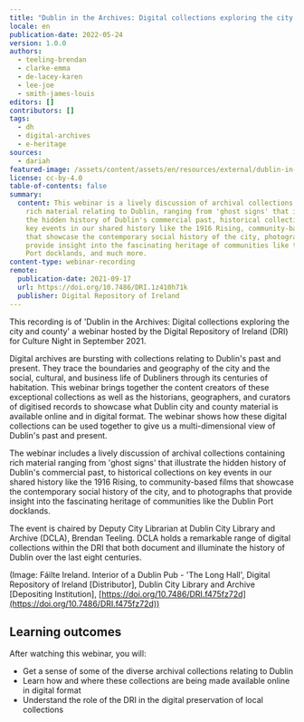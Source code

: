 ```yaml
---
title: "Dublin in the Archives: Digital collections exploring the city and county"
locale: en
publication-date: 2022-05-24
version: 1.0.0
authors:
  - teeling-brendan
  - clarke-emma
  - de-lacey-karen
  - lee-joe
  - smith-james-louis
editors: []
contributors: []
tags:
  - dh
  - digital-archives
  - e-heritage
sources:
  - dariah
featured-image: /assets/content/assets/en/resources/external/dublin-in-the-archives-digital-collections-exploring-the-city-and-county/featured-image.jpg
license: cc-by-4.0
table-of-contents: false
summary:
  content: This webinar is a lively discussion of archival collections containing
    rich material relating to Dublin, ranging from 'ghost signs' that illustrate
    the hidden history of Dublin's commercial past, historical collections on
    key events in our shared history like the 1916 Rising, community-based films
    that showcase the contemporary social history of the city, photographs that
    provide insight into the fascinating heritage of communities like the Dublin
    Port docklands, and much more.
content-type: webinar-recording
remote:
  publication-date: 2021-09-17
  url: https://doi.org/10.7486/DRI.1z410h71k
  publisher: Digital Repository of Ireland
---
```

This recording is of 'Dublin in the Archives: Digital collections exploring the city and county' a webinar hosted by the Digital Repository of Ireland (DRI) for Culture Night in September 2021.

Digital archives are bursting with collections relating to Dublin's past and present. They trace the boundaries and geography of the city and the social, cultural, and business life of Dubliners through its centuries of habitation. This webinar brings together the content creators of these exceptional collections as well as the historians, geographers, and curators of digitised records to showcase what Dublin city and county material is available online and in digital format. The webinar shows how these digital collections can be used together to give us a multi-dimensional view of Dublin's past and present.

The webinar includes a lively discussion of archival collections containing rich material ranging from 'ghost signs' that illustrate the hidden history of Dublin's commercial past, to historical collections on key events in our shared history like the 1916 Rising, to community-based films that showcase the contemporary social history of the city, and to photographs that provide insight into the fascinating heritage of communities like the Dublin Port docklands.

The event is chaired by Deputy City Librarian at Dublin City Library and Archive (DCLA), Brendan Teeling. DCLA holds a remarkable range of digital collections within the DRI that both document and illuminate the history of Dublin over the last eight centuries.

(Image: Fáilte Ireland. Interior of a Dublin Pub - 'The Long Hall', Digital Repository of Ireland \[Distributor], Dublin City Library and Archive \[Depositing Institution], [https://doi.org/10.7486/DRI.f475fz72d](https://doi.org/10.7486/DRI.f475fz72d))

## Learning outcomes

After watching this webinar, you will:

* Get a sense of some of the diverse archival collections relating to Dublin
* Learn how and where these collections are being made available online in digital format
* Understand the role of the DRI in the digital preservation of local collections

<ExternalResource title="Interested in learning more?" subtitle="Dublin in the Archives: Digital collections exploring the city and county" url="https://doi.org/10.7486/DRI.1z410h71k" />
